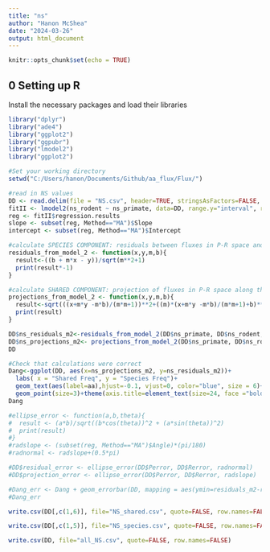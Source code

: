 ```yaml
---
title: "ns"
author: "Hanon McShea"
date: "2024-03-26"
output: html_document
---
```


```r
knitr::opts_chunk$set(echo = TRUE)
```

## 0 Setting up R

Install the necessary packages and load their libraries

```r
library("dplyr")
library("ade4")
library("ggplot2")
library("ggpubr")
library("lmodel2")
library("ggplot2")

#Set your working directory
setwd("C:/Users/hanon/Documents/Github/aa_flux/Flux/")
```

```r
#read in NS values
DD <- read.delim(file = "NS.csv", header=TRUE, stringsAsFactors=FALSE, sep=",")
fitII <- lmodel2(ns_rodent ~ ns_primate, data=DD, range.y="interval", range.x="interval", nperm=99)
reg <- fitII$regression.results
slope <- subset(reg, Method=="MA")$Slope
intercept <- subset(reg, Method=="MA")$Intercept

#calculate SPECIES COMPONENT: residuals between fluxes in P-R space and the model II regression
residuals_from_model_2 <- function(x,y,m,b){
  result<-((b + m*x - y))/sqrt(m**2+1)
  print(result*-1)
}

#calculate SHARED COMPONENT: projection of fluxes in P-R space along the model II regression
projections_from_model_2 <- function(x,y,m,b){
  result<-sqrt(((x+m*y -m*b)/(m*m+1))**2+((m)*(x+m*y -m*b)/(m*m+1)+b)**2)
  print(result)
}

DD$ns_residuals_m2<-residuals_from_model_2(DD$ns_primate, DD$ns_rodent, slope, intercept)
DD$ns_projections_m2<- projections_from_model_2(DD$ns_primate, DD$ns_rodent, slope, intercept)
DD

#Check that calculations were correct
Dang<-ggplot(DD, aes(x=ns_projections_m2, y=ns_residuals_m2))+
  labs( x = "Shared Freq", y = "Species Freq")+
  geom_text(aes(label=aa),hjust=-0.1, vjust=0, color="blue", size = 6)+
  geom_point(size=3)+theme(axis.title=element_text(size=24, face ="bold"),title=element_text(size=24, face ="bold"),axis.text=element_text(size=24),panel.background = element_rect(fill = "white", colour = "grey50"),panel.grid.major = element_line(colour = "grey90"),panel.grid.minor = element_line(colour = "grey90"))
Dang
```

```r
#ellipse_error <- function(a,b,theta){
#  result <- (a*b)/sqrt((b*cos(theta))^2 + (a*sin(theta))^2)
#  print(result)
#}
#radslope <- (subset(reg, Method=="MA")$Angle)*(pi/180)
#radnormal <- radslope+(0.5*pi)

#DD$residual_error <- ellipse_error(DD$Perror, DD$Rerror, radnormal)
#DD$projection_error <- ellipse_error(DD$Perror, DD$Rerror, radslope)

#Dang_err <- Dang + geom_errorbar(DD, mapping = aes(ymin=residuals_m2-residual_error, ymax=residuals_m2+residual_error)) + geom_errorbarh(DD, mapping = aes(xmin=projections_m2-projection_error, xmax=projections_m2+projection_error))
#Dang_err

write.csv(DD[,c(1,6)], file="NS_shared.csv", quote=FALSE, row.names=FALSE)

write.csv(DD[,c(1,5)], file="NS_species.csv", quote=FALSE, row.names=FALSE)

write.csv(DD, file="all_NS.csv", quote=FALSE, row.names=FALSE)
```